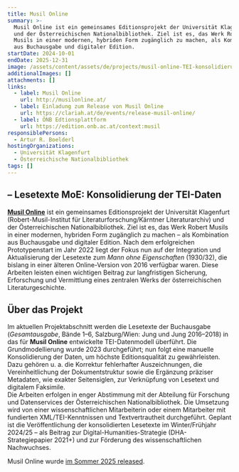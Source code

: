 ```yaml
---
title: Musil Online
summary: >-
  Musil Online ist ein gemeinsames Editionsprojekt der Universität Klagenfurt
  und der Österreichischen Nationalbibliothek. Ziel ist es, das Werk Robert
  Musils in einer modernen, hybriden Form zugänglich zu machen, als Kombination
  aus Buchausgabe und digitaler Edition. 
startDate: 2024-10-01
endDate: 2025-12-31
image: /assets/content/assets/de/projects/musil-online-TEI-konsolidierung/image.png
additionalImages: []
attachments: []
links:
  - label: Musil Online
    url: http://musilonline.at/
  - label: Einladung zum Release von Musil Online
    url: https://clariah.at/de/events/release-musil-online/
  - label: ÖNB Edtionsplattform
    url: https://edition.onb.ac.at/context:musil
responsiblePersons:
  - Artur R. Boelderl
hostingOrganizations:
  - Universität Klagenfurt
  - Österreichische Nationalbibliothek
tags: []
---
```

## **– Lesetexte MoE: Konsolidierung der TEI-Daten**

[**Musil Online**](http://musilonline.at/) ist ein gemeinsames Editionsprojekt der Universität Klagenfurt (Robert-Musil-Institut für Literaturforschung/Kärntner Literaturarchiv) und der Österreichischen Nationalbibliothek. Ziel ist es, das Werk Robert Musils in einer modernen, hybriden Form zugänglich zu machen – als Kombination aus Buchausgabe und digitaler Edition. Nach dem erfolgreichen Prototypenstart im Jahr 2022 liegt der Fokus nun auf der Integration und Aktualisierung der Lesetexte zum *Mann ohne Eigenschaften* (1930/32), die bislang in einer älteren Online-Version von 2016 verfügbar waren. Diese Arbeiten leisten einen wichtigen Beitrag zur langfristigen Sicherung, Erforschung und Vermittlung eines zentralen Werks der österreichischen Literaturgeschichte.

## Über das Projekt

Im aktuellen Projektabschnitt werden die Lesetexte der Buchausgabe (*Gesamtausgabe*, Bände 1–6, Salzburg/Wien: Jung und Jung 2016–2018) in das für **Musil Online** entwickelte TEI-Datenmodell überführt. Die Grundmodellierung wurde 2023 durchgeführt; nun folgt eine manuelle Konsolidierung der Daten, um höchste Editionsqualität zu gewährleisten. Dazu gehören u. a. die Korrektur fehlerhafter Auszeichnungen, die Vereinheitlichung der Dokumentstruktur sowie die Ergänzung präziser Metadaten, wie exakter Seitensiglen, zur Verknüpfung von Lesetext und digitalem Faksimile.\
Die Arbeiten erfolgen in enger Abstimmung mit der Abteilung für Forschung und Datenservices der Österreichischen Nationalbibliothek. Die Umsetzung wird von einer wissenschaftlichen Mitarbeiterin oder einem Mitarbeiter mit fundierten XML/TEI-Kenntnissen und Textvertrautheit durchgeführt. Geplant ist die Veröffentlichung der konsolidierten Lesetexte im Winter/Frühjahr 2024/25 – als Beitrag zur Digital-Humanities-Strategie (DHA-Strategiepapier 2021+) und zur Förderung des wissenschaftlichen Nachwuchses.

Musil Online wurde [im Sommer 2025 released](https://clariah.at/de/events/release-musil-online/).
